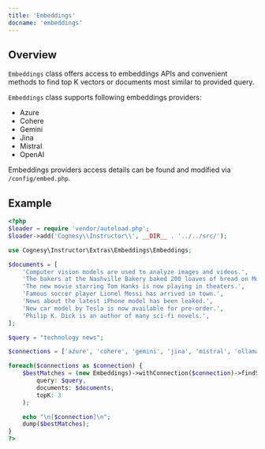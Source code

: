 ---
title: 'Embeddings'
docname: 'embeddings'
---

## Overview

`Embeddings` class offers access to embeddings APIs and convenient methods
to find top K vectors or documents most similar to provided query.

`Embeddings` class supports following embeddings providers:
 - Azure
 - Cohere
 - Gemini
 - Jina
 - Mistral
 - OpenAI

Embeddings providers access details can be found and modified via
`/config/embed.php`.


## Example

```php
<?php
$loader = require 'vendor/autoload.php';
$loader->add('Cognesy\\Instructor\\', __DIR__ . '../../src/');

use Cognesy\Instructor\Extras\Embeddings\Embeddings;

$documents = [
    'Computer vision models are used to analyze images and videos.',
    'The bakers at the Nashville Bakery baked 200 loaves of bread on Monday morning.',
    'The new movie starring Tom Hanks is now playing in theaters.',
    'Famous soccer player Lionel Messi has arrived in town.',
    'News about the latest iPhone model has been leaked.',
    'New car model by Tesla is now available for pre-order.',
    'Philip K. Dick is an author of many sci-fi novels.',
];

$query = "technology news";

$connections = ['azure', 'cohere', 'gemini', 'jina', 'mistral', 'ollama', 'openai'];

foreach($connections as $connection) {
    $bestMatches = (new Embeddings)->withConnection($connection)->findSimilar(
        query: $query,
        documents: $documents,
        topK: 3
    );

    echo "\n[$connection]\n";
    dump($bestMatches);
}
?>
```
